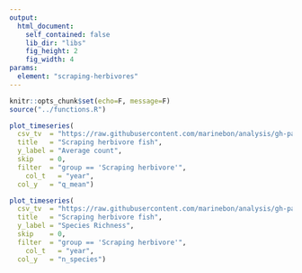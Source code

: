 ```yaml
---
output:
  html_document:
    self_contained: false
    lib_dir: "libs"
    fig_height: 2
    fig_width: 4
params:
  element: "scraping-herbivores"
---
```


```r
knitr::opts_chunk$set(echo=F, message=F)
source("../functions.R")
```


```r
plot_timeseries(
  csv_tv  = "https://raw.githubusercontent.com/marinebon/analysis/gh-pages/data/rvc_grp_years.csv",
  title   = "Scraping herbivore fish",
  y_label = "Average count",
  skip    = 0,
  filter  = "group == 'Scraping herbivore'",
	col_t   = "year",
  col_y   = "q_mean")
```


```r
plot_timeseries(
  csv_tv  = "https://raw.githubusercontent.com/marinebon/analysis/gh-pages/data/rvc_grp_years.csv",
  title   = "Scraping herbivore fish",
  y_label = "Species Richness",
  skip    = 0,
  filter  = "group == 'Scraping herbivore'",
	col_t   = "year",
  col_y   = "n_species")
```

